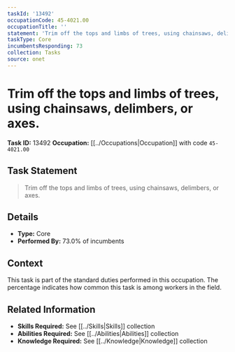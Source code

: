 ```yaml
---
taskId: '13492'
occupationCode: 45-4021.00
occupationTitle: ''
statement: 'Trim off the tops and limbs of trees, using chainsaws, delimbers, or axes.'
taskType: Core
incumbentsResponding: 73
collection: Tasks
source: onet
---
```

# Trim off the tops and limbs of trees, using chainsaws, delimbers, or axes.

**Task ID:** 13492
**Occupation:** [[../Occupations|Occupation]] with code `45-4021.00`

## Task Statement

> Trim off the tops and limbs of trees, using chainsaws, delimbers, or axes.

## Details

- **Type:** Core
- **Performed By:** 73.0% of incumbents

## Context

This task is part of the standard duties performed in this occupation. The percentage indicates how common this task is among workers in the field.

## Related Information

- **Skills Required:** See [[../Skills|Skills]] collection
- **Abilities Required:** See [[../Abilities|Abilities]] collection
- **Knowledge Required:** See [[../Knowledge|Knowledge]] collection
